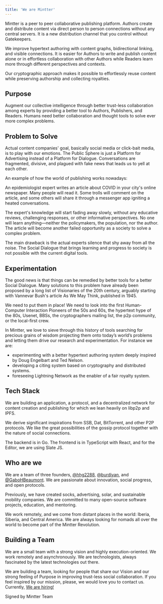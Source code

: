 ```yaml
---
title: 'We are Mintter'
---
```

Mintter is a peer to peer collaborative publishing platform. Authors create and distribute content via direct person to person connections without any central servers. It is a new distribution channel that you control without Gatekeepers.

We improve hypertext authoring with content graphs, bidirectional linking, and visible connections. It is easier for Authors to write and publish content alone or in effortless collaboration with other Authors while Readers learn more through different perspectives and contexts.

Our cryptographic approach makes it possible to effortlessly reuse content while preserving authorship and collecting royalties.

## Purpose

Augment our collective intelligence through better trust-less collaboration among experts by providing a better tool to Authors, Publishers, and Readers. Humans need better collaboration and thought tools to solve ever more complex problems.

## Problem to Solve

Actual content companies' goal, basically social media or click-bait media, is to play with our emotions. The Public Sphere is just a Platform for Advertising instead of a Platform for Dialogue. Conversations are fragmented, divisive, and plagued with fake news that leads us to yell at each other.

An example of how the world of publishing works nowadays:

An epidemiologist expert writes an article about COVID in your city's online newspaper. Many people will read it. Some trolls will comment on the article, and some others will share it through a messenger app igniting a heated conversations.

The expert's knowledge will start fading away slowly, without any educative reviews, challenging responses, or other informative perspectives. No one will learn anything—neither the policymakers, the population, nor the author. The article will become another failed opportunity as a society to solve a complex problem.

The main drawback is the actual experts silence that shy away from all the noise. The Social Dialogue that brings learning and progress to society is not possible with the current digital tools.

## Experimentation

The good news is that things can be remedied by better tools for a better Social Dialogue. Many solutions to this problem have already been proposed by a long list of Visionaries of the 20th century, arguably starting with Vannevar Bush's article As We May Think, published in 1945.

We need to put them in place! We need to look into the first Human-Computer Interaction Pioneers of the 50s and 60s, the hypertext hype of the 80s, Usenet, BBSs, the cryptographers mailing list, the p2p community, or the local-first crew.

In Mintter, we love to sieve through this history of tools searching for precious grains of wisdom projecting them onto today’s world’s problems and letting them drive our research and experimentation. For instance we are:

- experimenting with a better hypertext authoring system deeply inspired by Doug Engelbart and Ted Nelson.
- developing a citing system based on cryptography and distributed systems.
- foreseeing Lightning Network as the enabler of a fair royalty system.

## Tech Stack

We are building an application, a protocol, and a decentralized network for content creation and publishing for which we lean heavily on libp2p and IPFS.

We derive significant inspirations from SSB, Dat, BitTorrent, and other P2P protocols. We like the great possibilities of the gossip protocol together with the nature of social connections.

The backend is in Go. The frontend is in TypeScript with React, and for the Editor, we are using Slate JS.

## Who are we
We are a team of three founders, [@hhg2288](https://twitter.com/hhg2288), [@burdiyan](), and [@GaboHBeaumont](https://twitter.com/GaboHBeaumont). We are passionate about innovation, social progress, and open protocols.

Previously, we have created socks, advertising, solar, and sustainable mobility companies. We are committed to many open-source software projects, education, and mentoring.

We work remotely, and we come from distant places in the world: Iberia, Siberia, and Central America. We are always looking for nomads all over the world to become part of the Mintter Revolution. 

## Building a Team
We are a small team with a strong vision and highly execution-oriented. We work remotely and asynchronously. We are technologists, always fascinated by the latest technologies out there.

We are building a team, looking for people that share our Vision and our strong feeling of Purpose in improving trust-less social collaboration. If you feel inspired by our mission, please, we would love you to contact us. Currently, [We are hiring!](/hiring) 

Signed by Mintter Team